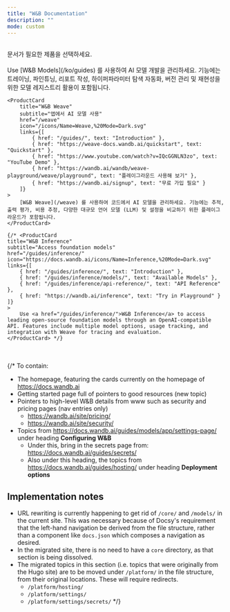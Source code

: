 ---
title: "W&B Documentation"
description: ""
mode: custom
---


<HomeWrapper>
<br/>
<Banner title="Weights & Biases 문서" background="/images/support/support_banner.png">
문서가 필요한 제품을 선택하세요.
</Banner>
<br/>
<br/>

<HomeWrapper padding="mint-px-24">
<Columns cols={2}>
    <ProductCard
        title="W&B Models"
        subtitle="AI 모델 개발"
        href="/ko/guides"
        icon="/icons/Name=Models,%20Mode=Dark.svg"
        links={[
            { href: "/ko/guides/", text: "Introduction" },
            { href: "/ko/quickstart/", text: "Quickstart" },
            { href: "https://www.youtube.com/watch?v=tHAFujRhZLA", text: "YouTube Tutorial" },
            { href: "https://wandb.ai/site/courses/101/", text: "Online Course" },
        ]}
    >
        Use [W&B Models](/ko/guides) 를 사용하여 AI 모델 개발을 관리하세요. 기능에는 트레이닝, 파인튜닝, 리포트 작성, 하이퍼파라미터 탐색 자동화, 버전 관리 및 재현성을 위한 모델 레지스트리 활용이 포함됩니다.
    </ProductCard>

    <ProductCard
        title="W&B Weave"
        subtitle="앱에서 AI 모델 사용"
        href="/weave"
        icon="/icons/Name=Weave,%20Mode=Dark.svg"
        links={[
            { href: "/guides/", text: "Introduction" },
            { href: "https://weave-docs.wandb.ai/quickstart", text: "Quickstart" },
            { href: "https://www.youtube.com/watch?v=IQcGGNLN3zo", text: "YouTube Demo" },
            { href: "https://wandb.ai/wandb/weave-playground/weave/playground", text: "플레이그라운드 사용해 보기" },
            { href: "https://wandb.ai/signup", text: "무료 가입 필요" }
        ]}
    >
        [W&B Weave](/weave) 를 사용하여 코드에서 AI 모델을 관리하세요. 기능에는 추적, 출력 평가, 비용 추정, 다양한 대규모 언어 모델 (LLM) 및 설정을 비교하기 위한 플레이그라운드가 포함됩니다.
    </ProductCard>
    
    {/* <ProductCard
    title="W&B Inference"
    subtitle="Access foundation models"
    href="/guides/inference/"
    icon="https://docs.wandb.ai/icons/Name=Inference,%20Mode=Dark.svg"
    links={[
        { href: "/guides/inference/", text: "Introduction" },
        { href: "/guides/inference/models/", text: "Available Models" },
        { href: "/guides/inference/api-reference/", text: "API Reference" },
        { href: "https://wandb.ai/inference", text: "Try in Playground" }
    ]}
    >
        Use <a href="/guides/inference/">W&B Inference</a> to access leading open-source foundation models through an OpenAI-compatible API. Features include multiple model options, usage tracking, and integration with Weave for tracing and evaluation.
    </ProductCard> */}

</Columns>
</HomeWrapper>
</HomeWrapper>
<br/>
<br/>
{/* To contain:

- The homepage, featuring the cards currently on the homepage of https://docs.wandb.ai
- Getting started page full of pointers to good resources (new topic)
- Pointers to high-level W&B details from www such as security and pricing pages (nav entries only)
    - https://wandb.ai/site/pricing/
    - https://wandb.ai/site/security/
- Topics from https://docs.wandb.ai/guides/models/app/settings-page/ under heading **Configuring W&B**
    - Under this, bring in the secrets page from: https://docs.wandb.ai/guides/secrets/
    - Also under this heading, the topics from https://docs.wandb.ai/guides/hosting/ under heading **Deployment options**

## Implementation notes

- URL rewriting is currently happening to get rid of `/core/` and `/models/` in the current site. This was necessary because of Docsy's requirement that the left-hand navigation be derived from the file structure, rather than a component like `docs.json` which composes a navigation as desired. 
- In the migrated site, there is no need to have a `core` directory, as that section is being dissolved. 
- The migrated topics in this section (i.e. topics that were originally from the Hugo site) are to be moved under `/platform/` in the file structure, from their original locations. These will require redirects.
    - `/platform/hosting/`
    - `/platform/settings/`
    - `/platform/settings/secrets/` */}